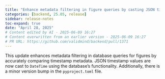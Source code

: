 ```yaml
---
title: "Enhance metadata filtering in figure queries by casting JSON timestamps to `DateTime` (#1371)"
categories: [backend, 25.05, release]
sidebar: release-notes
toc-expand: true
date: "April 28, 2025"
# Content edited by AI - 2025-06-09 16:27
# Content overwritten from an earlier version - 2025-06-09 16:27
# PR URL: https://github.com/validmind/backend/pull/1371
---
```


This update enhances metadata filtering in database queries for figures by accurately comparing timestamp metadata. JSON timestamp values are now cast to `DateTime` using the database's functionality. Additionally, there is a minor version bump in the `pyproject.toml` file.

<!--- VALIDATION SUMMARY
Content Type: title
Validation Status: CHECK
Attempts: 7
Last Validation: 2025-06-09 16:16:11
Result: The edited content provides a clearer and more specific description of the task. It not only mentions the action to be taken ("Enhance metadata filtering") but also specifies the method to achieve it ("by casting JSON timestamps to `DateTime`"). This makes the task more understandable and actionable...
Reedit Available: Yes
Reedit Message: The edited content provides a clearer and more specific description of the task. It not only mentions the action to be taken ("Enhance metadata filtering") but also specifies the method to achieve it ...
--->
